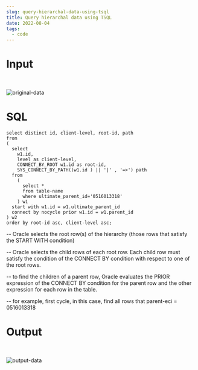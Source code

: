 ```yaml
---
slug: query-hierarchal-data-using-tsql
title: Query hierarchal data using TSQL
date: 2022-08-04
tags:
  - code
---
```

# Input

<br/>

![original-data](/images/2022-08-04_13-33-30.png "original-data")

# SQL

```
select distinct id, client-level, root-id, path
from
(
  select 
    w1.id, 
    level as client-level, 
    CONNECT_BY_ROOT w1.id as root-id,
    SYS_CONNECT_BY_PATH((w1.id ) || '|' , '=>') path 
  from 
    (
      select * 
      from table-name 
      where ultimate_parent_id='0516013318'
    ) w1
  start with w1.id = w1.ultimate_parent_id
  connect by nocycle prior w1.id = w1.parent_id
) w2
order by root-id asc, client-level asc;
```

\-- Oracle selects the root row(s) of the hierarchy (those rows that satisfy the START WITH condition)

\-- Oracle selects the child rows of each root row. Each child row must satisfy the condition of the CONNECT BY condition with respect to one of the root rows.

\-- to find the children of a parent row, Oracle evaluates the PRIOR expression of the CONNECT BY condition for the parent row and the other expression for each row in the table.

\-- for example, first cycle, in this case, find all rows that parent-eci = 0516013318

# Output

<br/>

![output-data](/images/2022-08-04_13-27-41.png "output-data")